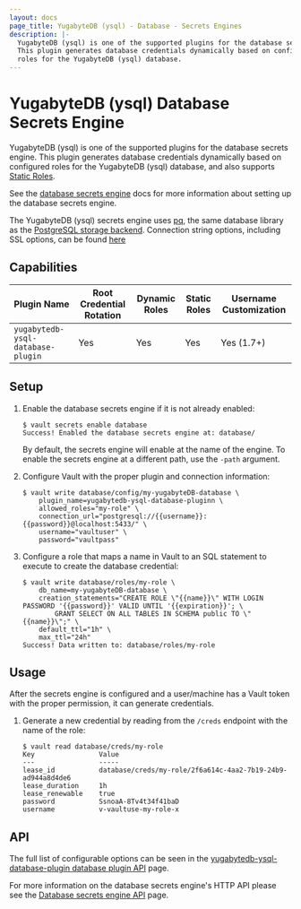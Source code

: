 ```yaml
---
layout: docs
page_title: YugabyteDB (ysql) - Database - Secrets Engines
description: |-
  YugabyteDB (ysql) is one of the supported plugins for the database secrets engine.
  This plugin generates database credentials dynamically based on configured
  roles for the YugabyteDB (ysql) database.
---
```


# YugabyteDB (ysql) Database Secrets Engine

YugabyteDB (ysql) is one of the supported plugins for the database secrets engine. This
plugin generates database credentials dynamically based on configured roles for
the YugabyteDB (ysql) database, and also supports [Static
Roles](/docs/secrets/databases#static-roles).

See the [database secrets engine](/docs/secrets/databases) docs for
more information about setting up the database secrets engine.

The YugabyteDB (ysql) secrets engine uses
[pq](https://pkg.go.dev/github.com/lib/pq?tab=doc), the same database
library as the [PostgreSQL storage
backend](/docs/configuration/storage/postgresql). Connection string
options, including SSL options, can be found
[here](https://godoc.org/github.com/lib/pq#hdr-Connection_String_Parameters)

## Capabilities

| Plugin Name                  | Root Credential Rotation | Dynamic Roles | Static Roles | Username Customization |
| ---------------------------- | ------------------------ | ------------- | ------------ | ---------------------- |
| `yugabytedb-ysql-database-plugin` | Yes                      | Yes           | Yes          | Yes (1.7+)             |

## Setup

1.  Enable the database secrets engine if it is not already enabled:

    ```text
    $ vault secrets enable database
    Success! Enabled the database secrets engine at: database/
    ```

    By default, the secrets engine will enable at the name of the engine. To
    enable the secrets engine at a different path, use the `-path` argument.

1.  Configure Vault with the proper plugin and connection information:

    ```text
    $ vault write database/config/my-yugabyteDB-database \
        plugin_name=yugabytedb-ysql-database-pluginn \
        allowed_roles="my-role" \
        connection_url="postgresql://{{username}}:{{password}}@localhost:5433/" \
        username="vaultuser" \
        password="vaultpass"
    ```

1.  Configure a role that maps a name in Vault to an SQL statement to execute to
    create the database credential:

    ```text
    $ vault write database/roles/my-role \
        db_name=my-yugabyteDB-database \
        creation_statements="CREATE ROLE \"{{name}}\" WITH LOGIN PASSWORD '{{password}}' VALID UNTIL '{{expiration}}'; \
            GRANT SELECT ON ALL TABLES IN SCHEMA public TO \"{{name}}\";" \
        default_ttl="1h" \
        max_ttl="24h"
    Success! Data written to: database/roles/my-role
    ```

## Usage

After the secrets engine is configured and a user/machine has a Vault token with
the proper permission, it can generate credentials.

1.  Generate a new credential by reading from the `/creds` endpoint with the name
    of the role:

    ```text
    $ vault read database/creds/my-role
    Key                Value
    ---                -----
    lease_id           database/creds/my-role/2f6a614c-4aa2-7b19-24b9-ad944a8d4de6
    lease_duration     1h
    lease_renewable    true
    password           SsnoaA-8Tv4t34f41baD
    username           v-vaultuse-my-role-x
    ```

## API

The full list of configurable options can be seen in the [yugabytedb-ysql-database-plugin database
plugin API](/api-docs/secret/databases/yugabytedb-ysql) page.

For more information on the database secrets engine's HTTP API please see the
[Database secrets engine API](/api-docs/secret/databases) page.
